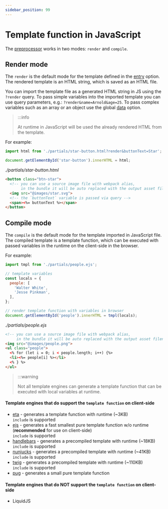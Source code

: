 ```yaml
---
sidebar_position: 99
---
```


# Template function in JavaScript

The [preprocessor](#loader-option-preprocessor) works in two modes: `render` and `compile`.

## Render mode

The `render` is the default mode for the template defined in the [entry](#option-entry) option.
The rendered template is an HTML string, which is saved as an HTML file.

You can import the template file as a generated HTML string in JS using the `?render` query.
To pass simple variables into the imported template you can use query parameters, e.g.: `?render&name=Arnold&age=25`.
To pass complex variables such as an array or an object use the global [data](#option-data) option.

> :::info
>
> At runtime in JavaScript will be used the already rendered HTML from the template.

For example:

```js
import html from './partials/star-button.html?render&buttonText=Star';

document.getElementById('star-button').innerHTML = html;
```

_./partials/star-button.html_
```html
<button class="btn-star">
  <!-- you can use a source image file with webpack alias,
       in the bundle it will be auto replaced with the output asset filename -->
  <img src="@images/star.svg">
  <!-- the `buttonText` variable is passed via query -->
  <span><%= buttonText %></span>
</button>
```

## Compile mode

The `compile` is the default mode for the template imported in JavaScript file.
The compiled template is a template function,
which can be executed with passed variables in the runtime on the client-side in the browser.

For example:

```js
import tmpl from './partials/people.ejs';

// template variables
const locals = {
  people: [
    'Walter White',
    'Jesse Pinkman',
  ],
};

// render template function with variables in browser
document.getElementById('people').innerHTML = tmpl(locals);
```

_./partials/people.ejs_
```html
<!-- you can use a source image file with webpack alias,
     in the bundle it will be auto replaced with the output asset filename -->
<img src="@images/people.png">
<ul class="people">
  <% for (let i = 0; i < people.length; i++) {%>
  <li><%= people[i] %></li>
  <% } %>
</ul>
```

> :::warning
>
> Not all template engines can generate a template function that can be executed with local variables at runtime.

#### Template engines that do support the `template function` on client-side

- [eta](#loader-option-preprocessor-options-eta) - generates a template function with runtime (~3KB)\
`include` is supported
- [ejs](#loader-option-preprocessor-options-ejs) - generates a fast smallest pure template function w/o runtime (**recommended** for use on client-side)\
`include` is supported
- [handlebars](#loader-option-preprocessor-options-handlebars) - generates a precompiled template with runtime (~18KB)\
`include` is supported
- [nunjucks](#loader-option-preprocessor-options-nunjucks) - generates a precompiled template with runtime (~41KB)\
`include` is supported
- [twig](#loader-option-preprocessor-options-nunjucks) - generates a precompiled template with runtime (~110KB)\
`include` is supported
- [pug](#loader-option-preprocessor-options-pug) - generates a small pure template function

#### Template engines that do NOT support the `template function` on client-side

- LiquidJS
